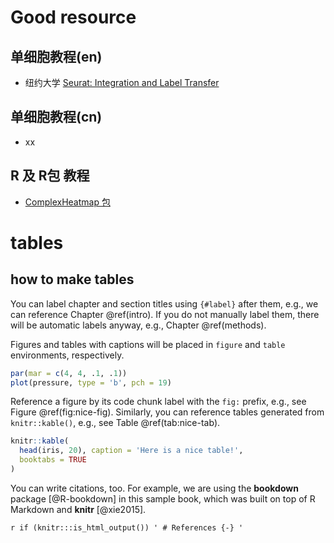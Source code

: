 
# Good resource


## 单细胞教程(en)

- 纽约大学 [Seurat: Integration and Label Transfer](https://learn.gencore.bio.nyu.edu/seurat-integration-and-label-transfer/)



## 单细胞教程(cn)

- xx



## R 及 R包 教程

- [ComplexHeatmap 包](https://jokergoo.github.io/ComplexHeatmap-reference/book/)














# tables {#intro}


## how to make tables
You can label chapter and section titles using `{#label}` after them, e.g., we can reference Chapter \@ref(intro). If you do not manually label them, there will be automatic labels anyway, e.g., Chapter \@ref(methods).

Figures and tables with captions will be placed in `figure` and `table` environments, respectively.

```r
par(mar = c(4, 4, .1, .1))
plot(pressure, type = 'b', pch = 19)
```

Reference a figure by its code chunk label with the `fig:` prefix, e.g., see Figure \@ref(fig:nice-fig). Similarly, you can reference tables generated from `knitr::kable()`, e.g., see Table \@ref(tab:nice-tab).

```r
knitr::kable(
  head(iris, 20), caption = 'Here is a nice table!',
  booktabs = TRUE
)
```

You can write citations, too. For example, we are using the **bookdown** package [@R-bookdown] in this sample book, which was built on top of R Markdown and **knitr** [@xie2015].















`r if (knitr:::is_html_output()) '
# References {-}
'`
